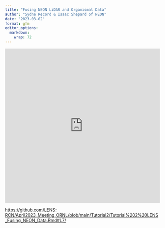 ```yaml
---
title: "Fusing NEON LiDAR and Organismal Data"
author: "Sydne Record & Isaac Shepard of NEON"
date: "2023-03-02"
format: gfm
editor_options: 
  markdown: 
    wrap: 72
---
```


<iframe width="100%" 
height="500" 
src="https://quarto.org/" 
style="border:none" 
title="Contributed by NEON">
</iframe>



<https://github.com/LENS-RCN/April2023_Meeting_ORNL/blob/main/Tutorial2/Tutorial%202%20LENS_Fusing_NEON_Data.Rmd#L7/>